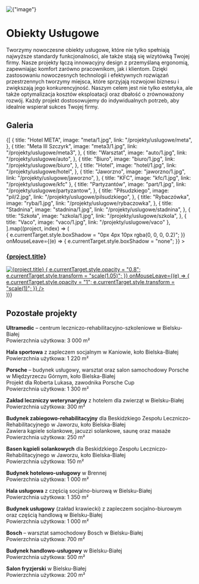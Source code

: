 
<div
  style={{
    width: "100%",
    height: "200px",
    overflow: "hidden",
    display: "flex",
    alignItems: "center",
    justifyContent: "center",
    marginBottom: 40,
  }}
>
  <img
    alt={"image"}
    src={`/compressed/uslugowe/meta3/1.jpg`}
    style={{
      width: "100%",
      minHeight: 200,
      objectFit: "cover",
    }}
  />
</div>

# Obiekty Usługowe

Tworzymy nowoczesne obiekty usługowe, które nie tylko spełniają najwyższe standardy funkcjonalności, ale także stają się wizytówką Twojej firmy. Nasze projekty łączą innowacyjny design z przemyślaną ergonomią, zapewniając komfort zarówno pracownikom, jak i klientom. Dzięki zastosowaniu nowoczesnych technologii i efektywnych rozwiązań przestrzennych tworzymy miejsca, które sprzyjają rozwojowi biznesu i zwiększają jego konkurencyjność. Naszym celem jest nie tylko estetyka, ale także optymalizacja kosztów eksploatacji oraz dbałość o zrównoważony rozwój. Każdy projekt dostosowujemy do indywidualnych potrzeb, aby idealnie wspierał sukces Twojej firmy.

## Galeria

<div style={{ width: "100%" }}>
  <div
    style={{
      display: "grid",
      gridTemplateColumns: "repeat(2, 1fr)",
      gap: "14px",
    }}
  >
    {[
      {
        title: "Hotel META",
        image: "meta/1.jpg",
        link: "/projekty/uslugowe/meta",
      },
      {
        title: "Meta III Szczyrk",
        image: "meta3/1.jpg",
        link: "/projekty/uslugowe/meta3",
      },
      {
        title: "Warsztat",
        image: "auto/1.jpg",
        link: "/projekty/uslugowe/auto",
      },
      {
        title: "Biuro",
        image: "biuro/1.jpg",
        link: "/projekty/uslugowe/biuro",
      },
      {
        title: "Hotel",
        image: "hotel/1.jpg",
        link: "/projekty/uslugowe/hotel",
      },
      {
        title: "Jaworzno",
        image: "jaworzno/1.jpg",
        link: "/projekty/uslugowe/jaworzno",
      },
      { title: "KFC", image: "kfc/1.jpg", link: "/projekty/uslugowe/kfc" },
      {
        title: "Partyzantów",
        image: "part/1.jpg",
        link: "/projekty/uslugowe/partyzantow",
      },
      {
        title: "Piłsudzkiego",
        image: "pil/2.jpg",
        link: "/projekty/uslugowe/pilsudzkiego",
      },
      {
        title: "Rybaczówka",
        image: "ryba/1.jpg",
        link: "/projekty/uslugowe/rybaczowka",
      },
      {
        title: "Stadnina",
        image: "stadnina/1.jpg",
        link: "/projekty/uslugowe/stadnina",
      },
      {
        title: "Szkoła",
        image: "szkola/1.jpg",
        link: "/projekty/uslugowe/szkola",
      },
      { title: "Vaco", image: "vaco/1.jpg", link: "/projekty/uslugowe/vaco" },
    ].map((project, index) => (
      <div
        key={index}
        style={{
          display: "flex",
          flexDirection: "column",
          alignItems: "center",
          textAlign: "center",
          transition: "all 0.3s ease-in-out",
        }}
        onMouseEnter={(e) => {
          e.currentTarget.style.boxShadow = "0px 4px 10px rgba(0, 0, 0, 0.2)";
        }}
        onMouseLeave={(e) => {
          e.currentTarget.style.boxShadow = "none";
        }}
      >
        <a href={project.link} style={{ textDecoration: "none" }}>
          <h3
            style={{
              fontSize: 18,
              width: "100%",
              transition: "color 0.3s",
            }}
          >
            {project.title}
          </h3>
          <div
            style={{
              width: "100%",
              height: "300px",
              overflow: "hidden",
              display: "flex",
              alignItems: "center",
              justifyContent: "center",
            }}
          >
            <img
              alt={project.title}
              src={`/compressed/uslugowe/${project.image}`}
              style={{
                width: "100%",
                minHeight: 300,
                objectFit: "cover",
                transition: "opacity 0.3s ease-in-out, transform 0.3s",
              }}
              onMouseEnter={(e) => {
                e.currentTarget.style.opacity = "0.8";
                e.currentTarget.style.transform = "scale(1.05)";
              }}
              onMouseLeave={(e) => {
                e.currentTarget.style.opacity = "1";
                e.currentTarget.style.transform = "scale(1)";
              }}
            />
          </div>
        </a>
      </div>
    ))}
  </div>
</div>

## Pozostałe projekty

**Ultramedic** – centrum leczniczo-rehabilitacyjno-szkoleniowe w Bielsku-Białej  
Powierzchnia użytkowa: 3 000 m²

**Hala sportowa** z zapleczem socjalnym w Kaniowie, koło Bielska-Białej  
Powierzchnia użytkowa: 1 220 m²

**Porsche** – budynek usługowy, warsztat oraz salon samochodowy Porsche w Międzyrzeczu Górnym, koło Bielska-Białej  
Projekt dla Roberta Lukasa, zawodnika Porsche Cup  
Powierzchnia użytkowa: 1 300 m²

**Zakład leczniczy weterynaryjny** z hotelem dla zwierząt w Bielsku-Białej  
Powierzchnia użytkowa: 300 m²

**Budynek zabiegowo-rehabilitacyjny** dla Beskidzkiego Zespołu Leczniczo-Rehabilitacyjnego w Jaworzu, koło Bielska-Białej  
Zawiera kąpiele solankowe, jacuzzi solankowe, saunę oraz masaże  
Powierzchnia użytkowa: 250 m²

**Basen kąpieli solankowych** dla Beskidzkiego Zespołu Leczniczo-Rehabilitacyjnego w Jaworzu, koło Bielska-Białej  
Powierzchnia użytkowa: 150 m²

**Budynek hotelowo-usługowy** w Brennej  
Powierzchnia użytkowa: 1 000 m²

**Hala usługowa** z częścią socjalno-biurową w Bielsku-Białej  
Powierzchnia użytkowa: 1 350 m²

**Budynek usługowy** (zakład krawiecki) z zapleczem socjalno-biurowym oraz częścią handlową w Bielsku-Białej  
Powierzchnia użytkowa: 1 000 m²

**Bosch** – warsztat samochodowy Bosch w Bielsku-Białej  
Powierzchnia użytkowa: 700 m²

**Budynek handlowo-usługowy** w Bielsku-Białej  
Powierzchnia użytkowa: 500 m²

**Salon fryzjerski** w Bielsku-Białej  
Powierzchnia użytkowa: 200 m²
